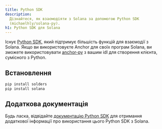 ```yaml
---
title: Python SDK
description:
  Дізнайтеся, як взаємодіяти з Solana за допомогою Python SDK
  (michaelhly/solana-py).
h1: Python SDK для Solana
---
```


Існує [Python SDK](https://github.com/michaelhly/solana-py), який підтримує
більшість функцій для взаємодії з Solana. Якщо ви використовуєте Anchor для
своїх програм Solana, ви зможете використовувати
[anchor-py](https://github.com/kevinheavey/anchorpy) з вашим idl для створення
клієнта, сумісного з Python.

## Встановлення

```bash title="Terminal"
pip install solders
pip install solana
```

## Додаткова документація

Будь ласка, відвідайте
[документацію Python SDK](https://github.com/michaelhly/solana-py?tab=readme-ov-file#general-usage)
для отримання додаткової інформації про використання цього Python SDK з Solana.
